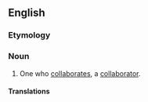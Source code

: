 ==English==
{{wikipedia|collaborationism}}

===Etymology===
{{suffix|collaboration|ist|lang=en}}

===Noun===
{{en-noun}}

# One who [[collaborate]]s, a [[collaborator]].

====Translations====
{{trans-see|one who collaborates|collaborator}}